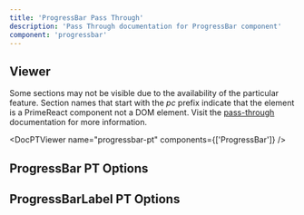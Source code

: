 ```yaml
---
title: 'ProgressBar Pass Through'
description: 'Pass Through documentation for ProgressBar component'
component: 'progressbar'
---
```


## Viewer

Some sections may not be visible due to the availability of the particular feature. Section names that start with the _pc_ prefix indicate that the element is a PrimeReact component not a DOM element. Visit the [pass-through](https://primevue.org/passthrough/#pcprefix) documentation for more information.

<DocPTViewer name="progressbar-pt" components={['ProgressBar']} />

## ProgressBar PT Options

<DocTable name="ProgressBar" category="pt" />

## ProgressBarLabel PT Options

<DocTable name="ProgressBarLabel" category="pt" />

